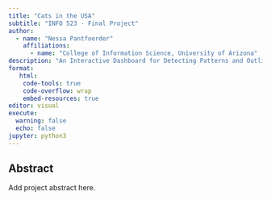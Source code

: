 ```yaml
---
title: "Cats in the USA"
subtitle: "INFO 523 - Final Project"
author: 
  - name: "Nessa Pantfoerder"
    affiliations:
      - name: "College of Information Science, University of Arizona"
description: "An Interactive Dashboard for Detecting Patterns and Outliers in Animal Tracking Data"
format:
   html:
    code-tools: true
    code-overflow: wrap
    embed-resources: true
editor: visual
execute:
  warning: false
  echo: false
jupyter: python3
---
```


## Abstract

Add project abstract here.
